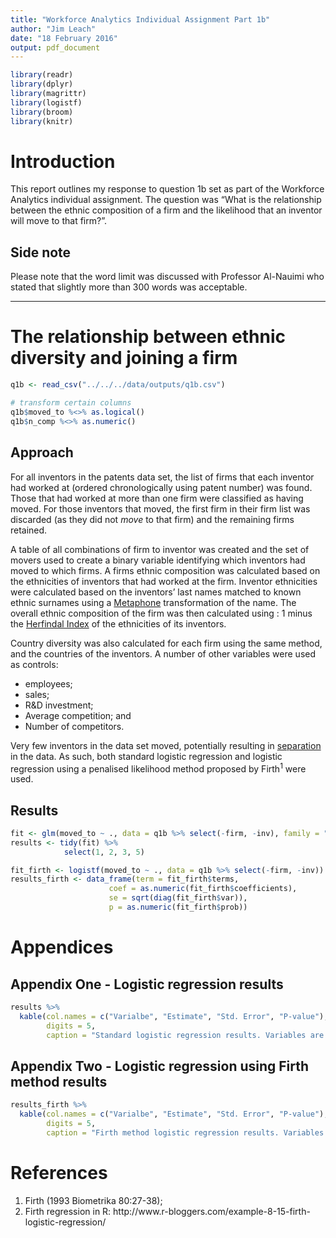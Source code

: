 ```yaml
---
title: "Workforce Analytics Individual Assignment Part 1b"
author: "Jim Leach"
date: "18 February 2016"
output: pdf_document
---
```


```r
library(readr)
library(dplyr)
library(magrittr)
library(logistf)
library(broom)
library(knitr)
```

# Introduction

This report outlines my response to question 1b set as part of the Workforce Analytics individual assignment. The question was "What is the relationship between the ethnic composition of a firm and the likelihood that an inventor will move to that firm?".

## Side note

Please note that the word limit was discussed with Professor Al-Nauimi who stated that slightly more than 300 words was acceptable.

***

# The relationship between ethnic diversity and joining a firm

```r
q1b <- read_csv("../../../data/outputs/q1b.csv")

# transform certain columns
q1b$moved_to %<>% as.logical()
q1b$n_comp %<>% as.numeric()
```

## Approach

For all inventors in the patents data set, the list of firms that each inventor had worked at (ordered chronologically using patent number) was found. Those that had worked at more than one firm were classified as having moved. For those inventors that moved, the first firm in their firm list was discarded (as they did not _move_ to that firm) and the remaining firms retained. 

A table of all combinations of firm to inventor was created and the set of movers used to create a binary variable identifying which inventors had moved to which firms. A firms ethnic composition was calculated based on the ethnicities of inventors that had worked at the firm. Inventor ethnicities were calculated based on the inventors' last names matched to known ethnic surnames using a [Metaphone](https://en.wikipedia.org/wiki/Metaphone) transformation of the name. The overall ethnic composition of the firm was then calculated using \eqref{eq:herf}: 1 minus the [Herfindal Index](https://en.wikipedia.org/wiki/Herfindahl_index) of the ethnicities of its inventors.

\begin{equation} \label{eq:herf}
\begin{split}
\text{Diversity} = 1 - \sum_{i=1}^nr_i^2 \\
r_i = \text{ratio of item i}
\end{split}
\end{equation}

Country diversity was also calculated for each firm using the same method, and the countries of the inventors. A number of other variables were used as controls:

* employees;
* sales;
* R&D investment;
* Average competition; and
* Number of competitors.

Very few inventors in the data set moved, potentially resulting in [separation](http://www.r-bloggers.com/example-8-15-firth-logistic-regression/) in the data. As such, both standard logistic regression and logistic regression using a penalised likelihood method proposed by Firth^1^ were used. 

## Results

```r
fit <- glm(moved_to ~ ., data = q1b %>% select(-firm, -inv), family = "binomial")
results <- tidy(fit) %>% 
            select(1, 2, 3, 5)
```

```r
fit_firth <- logistf(moved_to ~ ., data = q1b %>% select(-firm, -inv))
results_firth <- data_frame(term = fit_firth$terms,
                      coef = as.numeric(fit_firth$coefficients),
                      se = sqrt(diag(fit_firth$var)),
                      p = as.numeric(fit_firth$prob))
```

# Appendices

## Appendix One - Logistic regression results

```r
results %>% 
  kable(col.names = c("Varialbe", "Estimate", "Std. Error", "P-value"),
        digits = 5,
        caption = "Standard logistic regression results. Variables are ethnic diversity, country diversity, number of employees, firm sales, firm R&D investment, average competition and number of close competitors. All values are rounded to 5dp.")
```

## Appendix Two - Logistic regression using Firth method results

```r
results_firth %>% 
  kable(col.names = c("Varialbe", "Estimate", "Std. Error", "P-value"),
        digits = 5,
        caption = "Firth method logistic regression results. Variables are ethnic diversity, country diversity, number of employees, firm sales, firm R&D investment, average competition and number of close competitors. All values are rounded to 5dp.")
```

# References

1. Firth (1993 Biometrika 80:27-38);
2. Firth regression in R: http://www.r-bloggers.com/example-8-15-firth-logistic-regression/